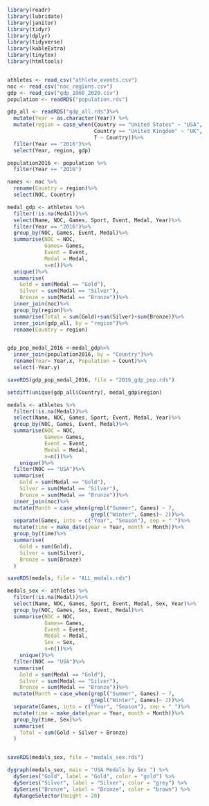 ```r
library(readr)
library(lubridate)
library(janitor)
library(tidyr)
library(dplyr)
library(tidyverse)
library(kableExtra)
library(tinytex)
library(htmltools)


athletes <- read_csv("athlete_events.csv")
noc <- read_csv("noc_regions.csv")
gdp <- read_csv("gdp_1960_2020.csv")
population <- readRDS("population.rds")

gdp_all <- readRDS("gdp_all.rds")%>%
  mutate(Year = as.character(Year)) %>%
  mutate(region = case_when(Country == "United States" ~ "USA", 
                            Country == "United Kingdom" ~ "UK",
                            T ~ Country))%>%
  filter(Year == "2016")%>%
  select(Year, region, gdp)

population2016 <- population %>%
  filter(Year == "2016")

names <- noc %>%
  rename(Country = region)%>%
  select(NOC, Country)

medal_gdp <- athletes %>%
  filter(!is.na(Medal))%>%
  select(Name, NOC, Games, Sport, Event, Medal, Year)%>%
  filter(Year == "2016")%>%
  group_by(NOC, Games, Event, Medal)%>%
  summarise(NOC = NOC,
            Games= Games,
            Event = Event,
            Medal = Medal,
            n=n())%>%
  unique()%>%
  summarise(
    Gold = sum(Medal == "Gold"),
    Silver = sum(Medal == "Silver"),
    Bronze = sum(Medal == "Bronze"))%>%
  inner_join(noc)%>%
  group_by(region)%>%
  summarise(Total = sum(Gold)+sum(Silver)+sum(Bronze))%>%
  inner_join(gdp_all, by = "region")%>%
  rename(Country = region)


gdp_pop_medal_2016 <-medal_gdp%>%
  inner_join(population2016, by = "Country")%>%
  rename(Year= Year.x, Population = Count)%>%
  select(-Year.y)

saveRDS(gdp_pop_medal_2016, file = "2016_gdp_pop.rds")

setdiff(unique(gdp_all$Country), medal_gdp$region)

medals <- athletes %>%
  filter(!is.na(Medal))%>%
  select(Name, NOC, Games, Sport, Event, Medal, Year)%>%
  group_by(NOC, Games, Event, Medal)%>%
  summarise(NOC = NOC,
            Games= Games,
            Event = Event,
            Medal = Medal,
            n=n())%>%
    unique()%>%
  filter(NOC == "USA")%>%
  summarise(
    Gold = sum(Medal == "Gold"),
    Silver = sum(Medal == "Silver"),
    Bronze = sum(Medal == "Bronze"))%>%
  inner_join(noc)%>%
  mutate(Month = case_when(grepl("Summer", Games) ~ 7, 
                           grepl("Winter", Games)~ 2))%>%
  separate(Games, into = c("Year", "Season"), sep = " ")%>% 
  mutate(time = make_date(year = Year, month = Month))%>% 
  group_by(time)%>%
  summarise(
    Gold = sum(Gold),
    Silver = sum(Silver),
    Bronze = sum(Bronze)
  )

saveRDS(medals, file = "ALL_medals.rds")

```




```r
medals_sex <- athletes %>%
  filter(!is.na(Medal))%>%
  select(Name, NOC, Games, Sport, Event, Medal, Sex, Year)%>%
  group_by(NOC, Games, Sex, Event, Medal)%>%
  summarise(NOC = NOC,
            Games= Games,
            Event = Event,
            Medal = Medal,
            Sex = Sex,
            n=n())%>%
    unique()%>%
  filter(NOC == "USA")%>%
  summarise(
    Gold = sum(Medal == "Gold"),
    Silver = sum(Medal == "Silver"),
    Bronze = sum(Medal == "Bronze"))%>%
  mutate(Month = case_when(grepl("Summer", Games) ~ 7, 
                           grepl("Winter", Games)~ 2))%>%
  separate(Games, into = c("Year", "Season"), sep = " ")%>% 
  mutate(time = make_date(year = Year, month = Month))%>% 
  group_by(time, Sex)%>%
  summarise(
    Total = sum(Gold + Silver + Bronze)
  )


saveRDS(medals_sex, file = "medals_sex.rds")

```


```r
dygraph(medals_sex, main = "USA Medals by Sex ") %>%
  dySeries("Gold", label = "Gold", color = "gold") %>%
  dySeries("Silver", label = "Silver", color = "grey") %>%
  dySeries("Bronze", label = "Bronze", color = "brown") %>%
  dyRangeSelector(height = 20)
```

